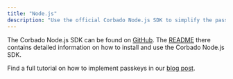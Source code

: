 ```yaml
---
title: "Node.js"
description: "Use the official Corbado Node.js SDK to simplify the passkey and session management integration in your Node.js applications."
---
```


The Corbado Node.js SDK can be found on [GitHub](https://github.com/corbado/corbado-nodejs). The [README](https://github.com/corbado/corbado-nodejs) there contains detailed information on how to install and use the Corbado Node.js SDK.


Find a full tutorial on how to implement passkeys in our [blog post](https://www.corbado.com/blog/nodejs-passkeys).